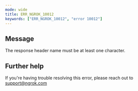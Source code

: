 ```yaml
---
mode: wide
title: ERR_NGROK_10012
keywords: ["ERR_NGROK_10012", "error 10012"]
---
```


## Message

The response header name must be at least one character.

## Further help

If you're having trouble resolving this error, please reach out to [support@ngrok.com](mailto:support@ngrok.com?subject=Help%20with%20ERR_NGROK_10012)
